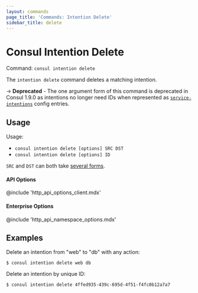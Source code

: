 ```yaml
---
layout: commands
page_title: 'Commands: Intention Delete'
sidebar_title: delete
---
```


# Consul Intention Delete

Command: `consul intention delete`

The `intention delete` command deletes a matching intention.

-> **Deprecated** - The one argument form of this command is deprecated in
Consul 1.9.0 as intentions no longer need IDs when represented as
[`service-intentions`](/docs/agent/config-entries/service-intentions) config
entries.

## Usage

Usage:

- `consul intention delete [options] SRC DST`
- `consul intention delete [options] ID`

`SRC` and `DST` can both take [several forms](/commands/intention#source-and-destination-naming).

#### API Options

@include 'http_api_options_client.mdx'

#### Enterprise Options

@include 'http_api_namespace_options.mdx'

## Examples

Delete an intention from "web" to "db" with any action:

```shell-session
$ consul intention delete web db
```

Delete an intention by unique ID:

```shell-session
$ consul intention delete 4ffed935-439c-695d-4f51-f4fc0b12a7a7
```
